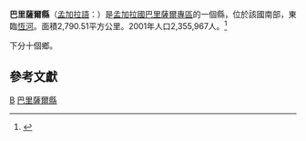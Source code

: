 {{Infobox Bangladesh district
| name                    = 巴里薩爾縣
| native_name             = বরিশাল
| image_skyline           = Barisal Town Hall.jpg
| image_alt               =
| image_caption           = 巴里薩爾市政廳
| image_map               =Bangladesh Barisal District.png
| nickname                =
| motto                   =
| pushpin_label_position  =
| latd  = 22.80|latm  = |lats  = |latNS  = N
| longd = 90.37|longm = |longs = |longEW = E
| coordinates_type        =
| coordinates_display     = inline,title
| coordinates_footnotes   =
| division_name           = [[巴里薩爾專區|巴里薩爾專區]]
| established_title       =
| established_date        =
| seat_type               =
| seat                    =
| leader_party            =
| leader_title            =
| leader_name             =
| leader_title1           =
| leader_name1            =
| area_footnotes          = 2001年人口普查
| area_total_km2          = 2774.94
| area_note               = 2001年人口普查
| elevation_footnotes     =
| elevation_m             =
| population_footnotes    =2001年人口普查
| population_total        = 2348440
| population_as_of        = 2001
| population_rank         =
| population_demonym      =
| population_note         =
| literacy_rate           = 56.80%
| postal_code             = 8200
| coast_km                =
| maplink                 = 
| website                 = [http://www.dcbarisal.gov.bd/ District administration]
| footnotes               =
}}
'''巴里薩爾縣'''（[[孟加拉語|孟加拉語]]：{{lang|bn|বরিশাল জেলা}}）是[[孟加拉國|孟加拉國]][[巴里薩爾專區|巴里薩爾專區]]的一個縣，位於該國南部，東臨[[恆河|恆河]]。面積2,790.51平方公里。2001年人口2,355,967人。<ref>{{cite web|url=http://www.bbs.gov.bd/dataindex/census/ce_uzila.pdf |title=Area, Population and Literacy Rate by Upazila/Thana-2001 |publisher=孟加拉國統計局 |accessyear= |format=PDF |deadurl=yes |archiveurl=https://web.archive.org/web/20070704141110/http://www.bbs.gov.bd/dataindex/census/ce_uzila.pdf |archivedate=2007-07-04 }}</ref>

下分十個鄉。

==參考文獻==
{{reflist}}
{{巴里薩爾縣行政區劃}}
{{Bangladesh-geo-stub}}
{{孟加拉行政區劃}}


[[Category:巴里萨尔专区县份|B]]
[[Category:巴里薩爾縣|]]